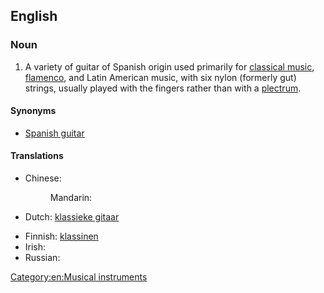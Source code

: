 ==English==

===Noun===
{{en-noun|sg=[[classical]] [[guitar]]}}

# A variety of guitar of Spanish origin used primarily for [[classical music]], [[flamenco]], and Latin American music, with six nylon (formerly gut) strings, usually played with the fingers rather than with a [[plectrum]].

====Synonyms====
*[[Spanish guitar]]

====Translations====
{{trans-top|guitar used primarily for classical music}}
* Chinese:
*: Mandarin: {{t|zh|古典吉他|tr=gǔdiǎn jítā|sc=Hani}}
* Dutch: [[klassieke gitaar]] {{f|m}}
{{trans-mid}}
* Finnish: [[klassinen#Finnish|klassinen]] {{t|fi|kitara}}
* Irish: {{t|ga|giotár clasaiceach|m}}
* Russian: {{t|ru|классическая гитара|f|tr=klassíčeskaja gitára|sc=Cyrl}}
{{trans-bottom}}

[[Category:en:Musical instruments]]